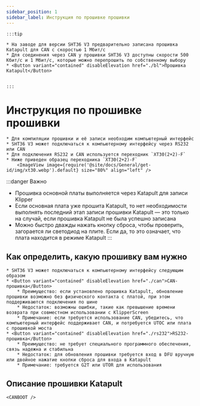 ```yaml
---
sidebar_position: 1
sidebar_label: Инструкция по прошивке прошивки
---
```





    :::tip

    * На заводе для версии SHT36 V3 предварительно записана прошивка Katapult для CAN с скоростью 1 Мбит/с
    * Для соединения через CAN у прошивки SHT36 V3 доступны скорости 500 Кбит/с и 1 Мбит/с, которые можно перепрошить по собственному выбору
    * <Button variant="contained" disableElevation href="./bl">Прошивка Katapult</Button>


    :::

# Инструкция по прошивке прошивки
    
    * Для компиляции прошивки и её записи необходим компьютерный интерфейс
    * SHT36 V3 может подключаться к компьютерному интерфейсу через RS232 или CAN
    * Для подключения RS232 и CAN используется переходник `XT30(2+2)-F`
    * Ниже приведен образец переходника `XT30(2+2)-F`
        <ImageView image={require('@site/docs/General/get-id/img/xt30.webp').default} size="80%" align="left" />

:::danger Важно
* Прошивка основной платы выполняется через Katapult для записи Klipper
* Если основная плата уже прошита Katapult, то нет необходимости выполнять последний этап записи прошивки Katapult — это только на случай, если прошивка Katapult не была успешно записана
* Можно быстро дважды нажать кнопку сброса, чтобы проверить, загорается ли светодиод на плите. Если да, то это означает, что плата находится в режиме Katapult
:::

## Как определить, какую прошивку вам нужно

    * SHT36 V3 может подключаться к компьютерному интерфейсу следующим образом
    * <Button variant="contained" disableElevation href="./can">CAN-прошивка</Button>
        * Преимущество: если установлено прошивка Katapult, обновление прошивки возможно без физического контакта с платой, при этом поддерживаются подключения по шине
        * Недостаток: возможны ошибки, такие как превышение времени возврата при совместном использовании с KlipperScreen
        * Примечание: если требуется использование CAN, убедитесь, что компьютерный интерфейс поддерживает CAN, и потребуется UTOC или плата с прошивкой моста
    * <Button variant="contained" disableElevation href="./rs232">RS232-прошивка</Button>
        * Преимущество: не требует специального программного обеспечения, связь надежна и стабильна
        * Недостаток: для обновления прошивки требуется вход в DFU вручную или двойное нажатие кнопки сброса для входа в Katapult
        * Примечание: требуется G2T или UTOR для использования

## Описание прошивки Katapult

    <CANBOOT />
